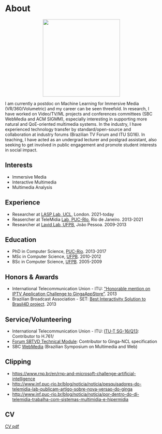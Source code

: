 
# About

<p align="center">
  <img src="https://avatars.githubusercontent.com/u/604808" width="255px" hight="255px" />
</p>

I am currently a postdoc on Machine Learning for Immersive Media (VR/360/Volumetric) and my career can be seen threefold.  In research, I have worked on Video/TV/ML projects and conferences committees (SBC WebMedia and ACM SIGMM), especially interesting in supporting more natural and QoE-oriented multimedia systems. In the industry, I have experienced technology transfer by standard/open-source and collaboration at industry forums (Brazilian TV Forum and ITU SG16). In teaching, I have acted as an undergrad lecturer and postgrad assistant, also seeking to get involved in public engagement and promote student interests in social impact.

## Interests <FontAwesomeIcon icon={faFlask}/>

- Immersive Media
- Interactive Multimedia
- Multimedia Analysis

## Experience <FontAwesomeIcon icon={faBriefcase}/>

- Researcher at [LASP Lab, UCL](http://www.lasp2013.com), London. 2021-today
- Reasercher at TeleMidia [Lab, PUC-RIo](http://www.telemdia.puc-rio.br), Rio de Janeiro. 2013-2021
- Researcher at [Lavid Lab, UFPB](http://www.lavid.ufpb.br), João Pessoa. 2009-2013


## Education <FontAwesomeIcon icon={faGraduationCap}/>

- PhD in Computer Science, [PUC-Rio](http://www.puc-rio.br/). 2013-2017
- MSc in Computer Science, [UFPB](http://www.ufpb.br).  2010-2012
- BSc in Computer Science, [UFPB](http://www.ufpb.br/). 2005-2009

## Honors & Awards <FontAwesomeIcon icon={faAward}/>

- International Telecommunication Union - ITU: ["Honorable mention on IPTV Application Challenge to GingaAppStore"](http://itu.int/en/ITU-T/challenges/pages/iptv.aspx). 2013
- Brazilian Broadcast Association - SET: [Best Interactivity Solution to Brasil4D project](http://set.org.br/artigos/ed137/137_revistadaset_70.pdf).  2013

## Service/Volunteering <FontAwesomeIcon icon={faHandshakeAngle}/>

- International Telecommunication Union - ITU: [ITU-T SG-16/Q13](https://www.itu.int/en/ITU-T/studygroups/2017-2020/16/Pages/default.aspx): Contributor to H.761/
- [Forum SBTVD Technical Module](https://forumsbtvd.org.br/): Contributor to Ginga-NCL specification
- SBC [WebMedia](https://webmedia.org/) (Brazilian Symposium on Multimedia and Web)

## Clipping <FontAwesomeIcon icon={faLink}/>


- https://www.rnp.br/en/rnp-and-microsoft-challenge-artificial-intelligence
- http://www.inf.puc-rio.br/blog/noticia/noticia/pesquisadores-do-telemidia-lab-publicam-artigo-sobre-nova-versao-do-ginga
- http://www.inf.puc-rio.br/blog/noticia/noticia/por-dentro-do-di-telemidia-trabalha-com-sistemas-multimidia-e-hipermidia

## CV <FontAwesomeIcon icon={faFileLines}/>
 
<a href='pathname://cv.pdf'>CV pdf</a>
